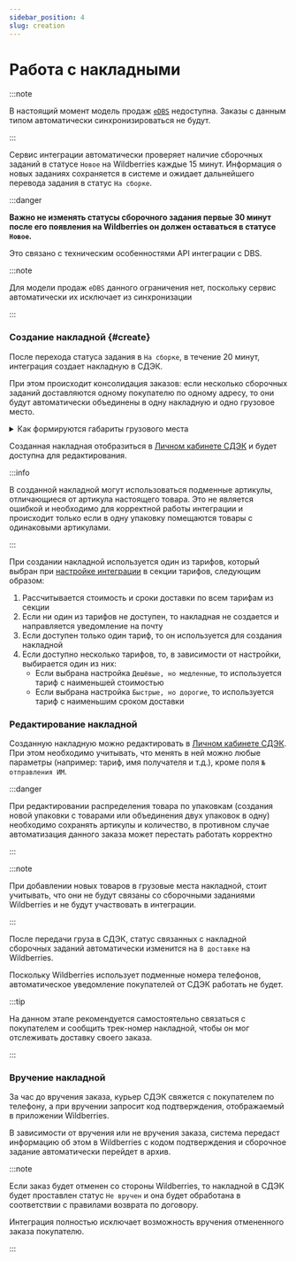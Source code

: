 ```yaml
---
sidebar_position: 4
slug: creation
---
```


# Работа с накладными

:::note

В настоящий момент модель продаж [`eDBS`](https://seller.wildberries.ru/instructions/ru/ru/material/A-107) недоступна.
Заказы с данным типом автоматически синхронизироваться не будут.

:::

Сервис интеграции автоматически проверяет наличие сборочных заданий в статусе `Новое` на Wildberries каждые 15 минут.
Информация о новых заданиях сохраняется в системе и ожидает дальнейшего перевода задания в статус `На сборке`.

:::danger

**Важно не изменять статусы сборочного задания первые 30 минут после его появления на Wildberries он должен
оставаться в статусе `Новое`.**

Это связано с техническим особенностями API интеграции с DBS.

:::note

Для модели продаж `eDBS` данного ограничения нет, поскольку сервис автоматически их исключает из синхронизации

:::

### Создание накладной {#create}

После перехода статуса задания в `На сборке`, в течение 20 минут, интеграция создает накладную в СДЭК.

При этом происходит консолидация заказов: если несколько сборочных заданий доставляются одному покупателю по одному
адресу, то они будут автоматически объединены в одну накладную и одно грузовое место.

<details>
    <summary>Как формируются габариты грузового места</summary>

    Для подбора тарифа и создания накладной, интеграция использует габариты товаров из сборочного задания.
    Если какой-либо из габаритов в товаре отсутствует, то интеграция использует [значение из настроек](./setup.mdx#shop).

    Физический вес вычисляется как сумма весов всех товаров из сборочных заданий, назначенных на грузовое место.

    Для вычисления габаритов грузового места, интеграция использует следующий алгоритм:

    - Для каждого товара вычисляется объем: `длина * ширина * высота`
    - Объем товара умножается на его количество в грузовом месте
    - Суммируются все объемы товаров в грузовом месте
    - Результирующий объем умножается на коэффициент упаковки, заданный в настройках магазина
    - Находится *наибольшее* значение из **наибольших** габаритов всех товаров в грузовом месте
    - Находится *наибольшее* значение из **наименьших** габаритов всех товаров в грузовом месте
    - Итоговые габариты грузового места вычисляются следующим образом:
      - Длина: *наибольшее* значение из **наибольших** габаритов всех товаров
      - Ширина: *наибольшее* значение из **наименьших** габаритов всех товаров
      - Высота: частное от деления итогового объема на произведение длины и ширины
    - Полученные габариты округляются до целых чисел в большую сторону

    ---

    Пример расчета габаритов грузового места для двух товаров:

    Первый товар - 120 см х 18 см х 6 см, вес 2 кг, 1 шт

    Второй товар - 120 см х 1 см х 6 см, вес 0.5 кг, 2 шт

    Коэффициент упаковки - 5%

    - Вес грузового места: 2 + (0.5 * 2) = 3 кг
    - Объем первого товара: 120 * 18 * 6 = 12960 см³
    - Объем второго товара: 120 * 1 * 6 = 720 см³
    - Итоговый объем: 12960 + (720 * 2) = 14310 см³
    - Итоговый объем с учетом коэффициента упаковки: 14310 * ( 5 / 100 + 1 ) = 15025.5 см³
    - Наибольшее значение из наибольших габаритов: 120 см (120 см у первого товара и 120 см у второго товара)
    - Наибольшее значение из наименьших габаритов: 6 см (6 см у первого товара и 1 см у второго товара)
    - Итоговые габариты грузового места:
      - Длина: 120 см
      - Ширина: 6 см
      - Высота: 15025.5 / (120 * 6) = 20.84 см, округляем до 21 см

    Итоговые параметры грузового места: 120 см х 6 см х 21 см, вес 3 кг
</details>


Созданная накладная отобразиться в [Личном кабинете СДЭК](https://lk.cdek.ru) и будет доступна для редактирования.

:::info

В созданной накладной могут использоваться подменные артикулы, отличающиеся от артикула настоящего товара. Это не
является ошибкой и необходимо для корректной работы интеграции и происходит только если в одну упаковку помещаются
товары с одинаковыми артикулами.

:::

При создании накладной используется один из тарифов, который выбран при [настройке интеграции](./setup.mdx#shop) в
секции тарифов, следующим образом:

1. Рассчитывается стоимость и сроки доставки по всем тарифам из секции
1. Если ни один из тарифов не доступен, то накладная не создается и направляется уведомление на почту
1. Если доступен только один тариф, то он используется для создания накладной
1. Если доступно несколько тарифов, то, в зависимости от настройки, выбирается один из них:
   - Если выбрана настройка `Дешёвые, но медленные`, то используется тариф с наименьшей стоимостью
   - Если выбрана настройка `Быстрые, но дорогие`, то используется тариф с наименьшим сроком доставки

### Редактирование накладной

Созданную накладную можно редактировать в [Личном кабинете СДЭК](https://lk.cdek.ru/).
При этом необходимо учитывать, что менять в ней можно любые параметры (например: тариф, имя получателя и т.д.),
кроме поля `№ отправления ИМ`.

:::danger

При редактировании распределения товара по упаковкам (создания новой упаковки с товарами или объединения двух
упаковок в одну) необходимо сохранять артикулы и количество, в противном случае автоматизация данного заказа
может перестать работать корректно

:::

:::note

При добавлении новых товаров в грузовые места накладной, стоит учитывать, что они не будут связаны со сборочными
заданиями Wildberries и не будут участвовать в интеграции.

:::

После передачи груза в СДЭК, статус связанных с накладной сборочных заданий автоматически изменится на `В доставке` на
Wildberries.

Поскольку Wildberries использует подменные номера телефонов, автоматическое уведомление покупателей от СДЭК
работать не будет.

:::tip

На данном этапе рекомендуется самостоятельно связаться с покупателем и сообщить трек-номер накладной, чтобы он мог
отслеживать доставку своего заказа.

:::

### Вручение накладной

За час до вручения заказа, курьер СДЭК свяжется с покупателем по телефону, а при вручении запросит код подтверждения,
отображаемый в приложении Wildberries.

В зависимости от вручения или не вручения заказа, система передаст информацию об этом в Wildberries с кодом
подтверждения и сборочное задание автоматически перейдет в архив.

:::note

Если заказ будет отменен со стороны Wildberries, то накладной в СДЭК будет проставлен статус `Не вручен` и она будет
обработана в соответствии с правилами возврата по договору.

Интеграция полностью исключает возможность вручения отмененного заказа покупателю.

:::
